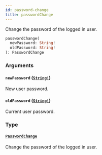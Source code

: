 ```yaml
---
id: password-change
title: passwordChange
---
```


Change the password of the logged in user.

```graphql
passwordChange(
  newPassword: String!
  oldPassword: String!
): PasswordChange

```

### Arguments

#### `newPassword` ([`String!`](/docs/developer/api-reference/scalars/string))

New user password.

#### `oldPassword` ([`String!`](/docs/developer/api-reference/scalars/string))

Current user password.

### Type

#### [`PasswordChange`](/docs/developer/api-reference/objects/password-change)

Change the password of the logged in user.
